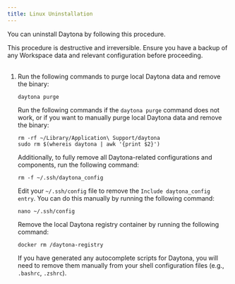 ```yaml
---
title: Linux Uninstallation
---
```


You can uninstall Daytona by following this procedure.

<Aside type="caution">
This procedure is destructive and irreversible.
Ensure you have a backup of any Workspace data and relevant configuration before proceeding.
</Aside>

<br />

1. Run the following commands to purge local Daytona data and remove the binary:

    ```shell
    daytona purge
    ```

    Run the following commands if the `daytona purge` command does not work, or if you want to manually purge local Daytona data and remove the binary:

    ```shell
    rm -rf ~/Library/Application\ Support/daytona
    sudo rm $(whereis daytona | awk '{print $2}')
    ```

    Additionally, to fully remove all Daytona-related configurations and components, run the following command:

    ```shell
    rm -f ~/.ssh/daytona_config
    ```

    Edit your `~/.ssh/config` file to remove the `Include daytona_config entry`. You can do this manually by running the following command:

    ```shell
    nano ~/.ssh/config
    ```

    Remove the local Daytona registry container by running the following command:

    ```shell
    docker rm /daytona-registry
    ```

    If you have generated any autocomplete scripts for Daytona, you will need to remove them manually from your shell configuration files (e.g., `.bashrc`, `.zshrc`).
